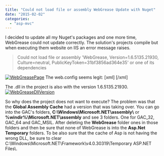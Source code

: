 ```yaml
---
title: "Could not load file or assembly WebGrease Update with Nuget"
date: "2015-02-02"
categories: 
  - "asp-mvc"
---
```


I decided to update all my Nuget's packages and one more time, WebGrease could not update correctly. The solution's projects compile but when executing them website on IIS an error message raises.

> Could not load file or assembly 'WebGrease, Version=1.6.5135.21930, Culture=neutral, PublicKeyToken=31bf3856ad364e35' or one of its dependencies

[![WebGreasePage](http://patrickdesjardins.com/blog/wp-content/uploads/2014/10/WebGreasePage-400x176.png)](http://patrickdesjardins.com/blog/could-not-load-file-or-assembly-webgrease-update-with-nuget/webgreasepage) The web.config seems legit: \[xml\] <dependentAssembly> <assemblyIdentity name="WebGrease" publicKeyToken="31bf3856ad364e35" /> <bindingRedirect oldVersion="0.0.0.0-1.6.5135.21930" newVersion="1.6.5135.21930" /> </dependentAssembly> \[/xml\]

The .dll in the project is also with the version 1.6.5135.21930. [![WebGreaseDllVersion](http://patrickdesjardins.com/blog/wp-content/uploads/2014/10/WebGreaseDllVersion.png)](http://patrickdesjardins.com/blog/could-not-load-file-or-assembly-webgrease-update-with-nuget/webgreasedllversion)

So why does the project does not want to execute? The problem was that the **Global Assembly Cache** had a version that was taking over. You can go into the GAC's folders, **C:\\Windows\\Microsoft.NET\\assembly\\** or **%windir%\\Microsoft.NET\\assembly** and see 3 folders. One for GAC\_32, GAC\_64 and GAC\_MSIL. After deleting the **WebGrease** folder ones in those folders and then be sure that none of WebGrease is into the **Asp.Net Temporary** folders. To be also sure that the cache of Asp is not having the wrong DLL, be sure to clear C:\\Windows\\Microsoft.NET\\Framework\\v4.0.30319\\Temporary ASP.NET Files\\.
